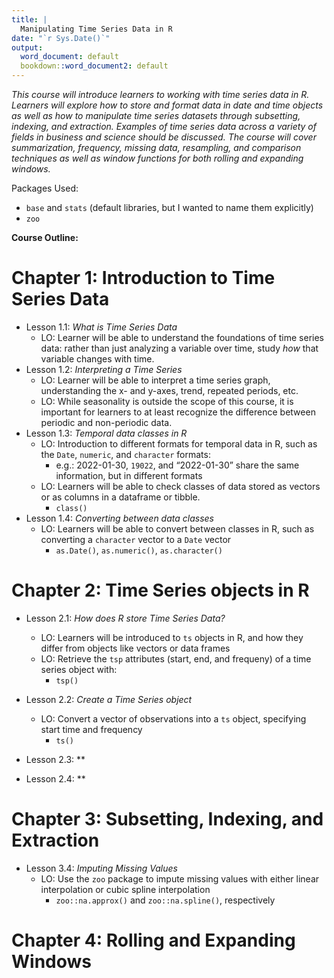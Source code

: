 ```yaml
---
title: |
  Manipulating Time Series Data in R
date: "`r Sys.Date()`"
output:
  word_document: default
  bookdown::word_document2: default
---
```


*This course will introduce learners to working with time series data in R. Learners will explore how to store and format data in date and time objects as well as how to manipulate time series datasets through subsetting, indexing, and extraction. Examples of time series data across a variety of fields in business and science should be discussed. The course will cover summarization, frequency, missing data, resampling, and comparison techniques as well as window functions for both rolling and expanding windows.*

Packages Used:

- `base` and `stats` (default libraries, but I wanted to name them explicitly)
- `zoo`

**Course Outline:**

# Chapter 1: Introduction to Time Series Data

- Lesson 1.1: *What is Time Series Data*
  - LO: Learner will be able to understand the foundations of time series data: rather than just analyzing a variable over time, study *how* that variable changes with time.

- Lesson 1.2: *Interpreting a Time Series*
  - LO: Learner will be able to interpret a time series graph, understanding the x- and y-axes, trend, repeated periods, etc. 
  - LO: While seasonality is outside the scope of this course, it is important for learners to at least recognize the difference between periodic and non-periodic data.
  
- Lesson 1.3: *Temporal data classes in R*
  - LO: Introduction to different formats for temporal data in R, such as the `Date`, `numeric`, and `character` formats:
    - e.g.: 2022-01-30, `19022`, and "2022-01-30" share the same information, but in different formats
    
  - LO: Learners will be able to check classes of data stored as vectors or as columns in a dataframe or tibble.
    - `class()`

- Lesson 1.4: *Converting between data classes*
  - LO: Learners will be able to convert between classes in R, such as converting a `character` vector to a `Date` vector
    - `as.Date()`, `as.numeric()`, `as.character()`
    
    
# Chapter 2: Time Series objects in R

- Lesson 2.1: *How does R store Time Series Data?*
  - LO: Learners will be introduced to `ts` objects in R, and how they differ from objects like vectors or data frames
  - LO: Retrieve the `tsp` attributes (start, end, and frequeny) of a time series object with:
    - `tsp()`
- Lesson 2.2: *Create a Time Series object*
  - LO: Convert a vector of observations into a `ts` object, specifying start time and frequency
    - `ts()`
- Lesson 2.3: **

- Lesson 2.4: **


# Chapter 3: Subsetting, Indexing, and Extraction

- Lesson 3.4: *Imputing Missing Values*
  - LO: Use the `zoo` package to impute missing values with either linear interpolation or cubic spline interpolation
    - `zoo::na.approx()` and `zoo::na.spline()`, respectively


# Chapter 4: Rolling and Expanding Windows